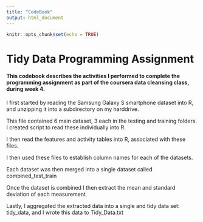 ```yaml
---
title: "CodeBook"
output: html_document
---
```


```r
knitr::opts_chunk$set(echo = TRUE)
```

# Tidy Data Programming Assignment


#### This codebook describes the activities I performed to complete the programming assignment as part of the coursera data cleansing class, during week 4.

I first started by reading the Samsung Galaxy S smartphone dataset into R, and unzipping it into a subdirectory on my harddrive.

This file contained 6 main dataset, 3 each in the testing and training folders.  I created script to read these individually into R.

I then read the features and activity tables into R, associated with these files.

I then used these files to establish column names for each of the datasets.

Each dataset was then merged into a single dataset called combined_test_train

Once the dataset is combined I then extract the mean and standard deviation of each measurement

Lastly, I aggregated the extracted data into a single and tidy data set: tidy_data, and I wrote this data to Tidy_Data.txt


